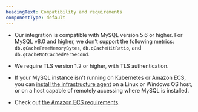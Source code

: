 ```yaml
---
headingText: Compatibility and requirements
componentType: default
---
```


- Our integration is compatible with MySQL version 5.6 or higher.
  <Callout variant="important">
    For MySQL v8.0 and higher, we don't support the following metrics: `db.qCacheFreeMemoryBytes`, `db.qCacheHitRatio`, and `db.qCacheNotCachedPerSecond`.
  </Callout>

- We require TLS version 1.2 or higher, with TLS authentication.

- If your MySQL instance isn't running on Kubernetes or Amazon ECS, you can [install the infrastructure agent](/docs/infrastructure/install-infrastructure-agent/get-started/install-infrastructure-agent-new-relic) on a Linux or Windows OS host, or on a host capable of remotely accessing where MySQL is installed.
- Check out [the Amazon ECS requirements](/docs/integrations/host-integrations/host-integrations-list/monitor-services-running-amazon-ecs).
